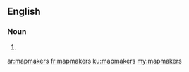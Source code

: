 ==English==

===Noun===
{{head|en}}

# {{plural of|mapmaker}}

[[ar:mapmakers]]
[[fr:mapmakers]]
[[ku:mapmakers]]
[[my:mapmakers]]